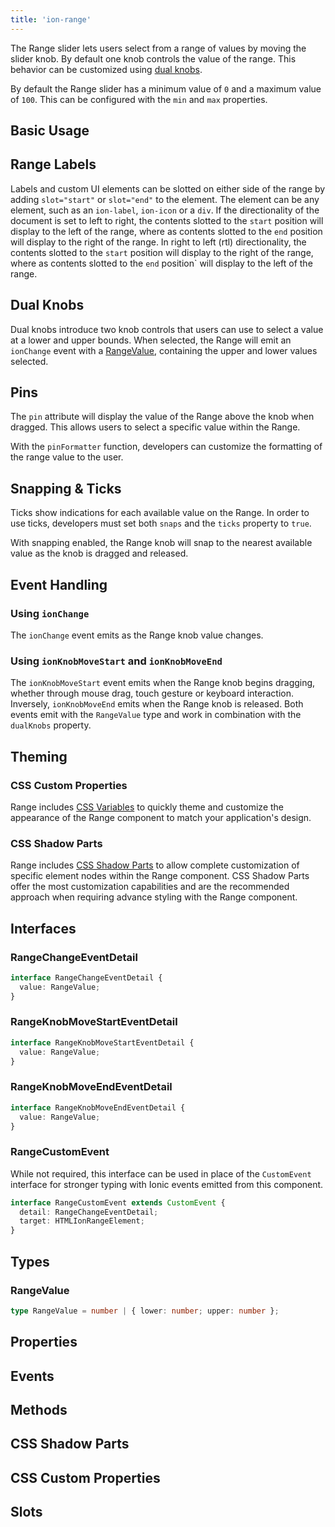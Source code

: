 ```yaml
---
title: 'ion-range'
---
```



<head>
  <title>Range Slider | ion-range: Slider Knob Controls with Labels</title>
  <meta
    name="description"
    content="ion-range lets you select from a range of values by moving the slider. It accepts dual knobs but one controls the value and labels can be placed on either side."
  />
</head>


<EncapsulationPill type="shadow" />

The Range slider lets users select from a range of values by moving the slider knob. By default one knob controls the value of the range. This behavior can be customized using [dual knobs](#dual-knobs).

By default the Range slider has a minimum value of `0` and a maximum value of `100`. This can be configured with the `min` and `max` properties.

## Basic Usage


<Basic />

## Range Labels

Labels and custom UI elements can be slotted on either side of the range by adding `slot="start"` or `slot="end"` to the element. The element can be any element, such as an `ion-label`, `ion-icon` or a `div`. If the directionality of the document is set to left to right, the contents slotted to the `start` position will display to the left of the range, where as contents slotted to the `end` position will display to the right of the range. In right to left (rtl) directionality, the contents slotted to the `start` position will display to the right of the range, where as contents slotted to the `end` position` will display to the left of the range.


<SlotsPlayground />

## Dual Knobs

Dual knobs introduce two knob controls that users can use to select a value at a lower and upper bounds. When selected, the Range will emit an `ionChange` event with a [RangeValue](#rangevalue), containing the upper and lower values selected.


<DualKnobs />

## Pins

The `pin` attribute will display the value of the Range above the knob when dragged. This allows users to select a specific value within the Range.

With the `pinFormatter` function, developers can customize the formatting of the range value to the user.


<Pins />

## Snapping & Ticks

Ticks show indications for each available value on the Range. In order to use ticks, developers must set both `snaps` and the `ticks` property to `true`.

With snapping enabled, the Range knob will snap to the nearest available value as the knob is dragged and released.


<SnappingTicks />

## Event Handling

### Using `ionChange`

The `ionChange` event emits as the Range knob value changes.


<IonChangeEvent />

### Using `ionKnobMoveStart` and `ionKnobMoveEnd`

The `ionKnobMoveStart` event emits when the Range knob begins dragging, whether through mouse drag, touch gesture or keyboard interaction. Inversely, `ionKnobMoveEnd` emits when the Range knob is released. Both events emit with the `RangeValue` type and work in combination with the `dualKnobs` property.


<IonKnobMoveEvent />

## Theming

### CSS Custom Properties

Range includes [CSS Variables](#css-custom-properties) to quickly theme and customize the appearance of the Range component to match your application's design.


<CSSProps />

### CSS Shadow Parts

Range includes [CSS Shadow Parts](#css-shadow-parts) to allow complete customization of specific element nodes within the Range component. CSS Shadow Parts offer the most customization capabilities and are the recommended approach when requiring advance styling with the Range component.


<CSSParts />

## Interfaces

### RangeChangeEventDetail

```typescript
interface RangeChangeEventDetail {
  value: RangeValue;
}
```

### RangeKnobMoveStartEventDetail

```typescript
interface RangeKnobMoveStartEventDetail {
  value: RangeValue;
}
```

### RangeKnobMoveEndEventDetail

```typescript
interface RangeKnobMoveEndEventDetail {
  value: RangeValue;
}
```

### RangeCustomEvent

While not required, this interface can be used in place of the `CustomEvent` interface for stronger typing with Ionic events emitted from this component.

```typescript
interface RangeCustomEvent extends CustomEvent {
  detail: RangeChangeEventDetail;
  target: HTMLIonRangeElement;
}
```

## Types

### RangeValue

```typescript
type RangeValue = number | { lower: number; upper: number };
```

## Properties

<Props />

## Events

<Events />

## Methods

<Methods />

## CSS Shadow Parts

<Parts />

## CSS Custom Properties

<CustomProps />

## Slots

<Slots />
